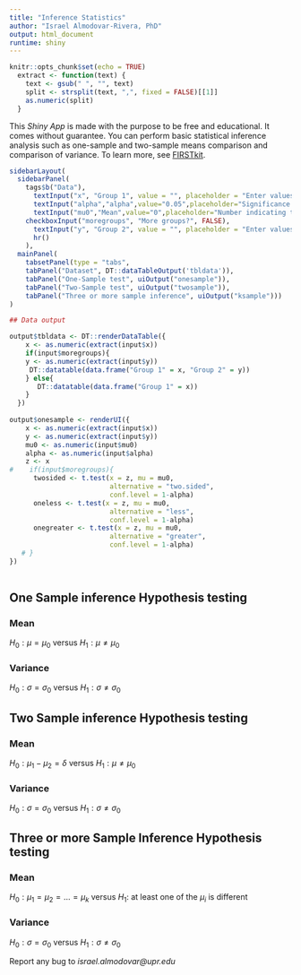 ```yaml
---
title: "Inference Statistics"
author: "Israel Almodovar-Rivera, PhD"
output: html_document
runtime: shiny
---
```


```r
knitr::opts_chunk$set(echo = TRUE)
  extract <- function(text) {
    text <- gsub(" ", "", text)
    split <- strsplit(text, ",", fixed = FALSE)[[1]]
    as.numeric(split)
  }

```

This *Shiny App* is made with the purpose to be free and educational. It comes without guarantee. You can perform basic statistical inference analysis such as one-sample and two-sample means comparison and comparison of variance. To learn more, see [FIRSTkit](https://github.com/ialmodovar/FIRSTkit).


```r

sidebarLayout(
  sidebarPanel(
    tags$b("Data"),
      textInput("x", "Group 1", value = "", placeholder = "Enter values separated by a comma with decimals as points, e.g. 4.2, 4.4, 5, 5.03, etc."),
      textInput("alpha","alpha",value="0.05",placeholder="Significance level"),
      textInput("mu0","Mean",value="0",placeholder="Number indicating the true value of the mean "),
    checkboxInput("moregroups", "More groups?", FALSE),
      textInput("y", "Group 2", value = "", placeholder = "Enter values separated by a comma with decimals as points, e.g. 4.2, 4.4, 5, 5.03, etc."),
      hr()
    ),
  mainPanel(
    tabsetPanel(type = "tabs",
    tabPanel("Dataset", DT::dataTableOutput('tbldata')),
    tabPanel("One-Sample test", uiOutput("onesample")),
    tabPanel("Two-Sample test", uiOutput("twosample")),
    tabPanel("Three or more sample inference", uiOutput("ksample")))              )
)

## Data output

output$tbldata <- DT::renderDataTable({
    x <- as.numeric(extract(input$x))
    if(input$moregroups){
    y <- as.numeric(extract(input$y))
     DT::datatable(data.frame("Group 1" = x, "Group 2" = y))
    } else{
       DT::datatable(data.frame("Group 1" = x))
    }
  })
  
output$onesample <- renderUI({
    x <- as.numeric(extract(input$x))
    y <- as.numeric(extract(input$y))
    mu0 <- as.numeric(input$mu0)
    alpha <- as.numeric(input$alpha)
    z <- x
#    if(input$moregroups){
      twosided <- t.test(x = z, mu = mu0, 
                         alternative = "two.sided",
                         conf.level = 1-alpha)
      oneless <- t.test(x = z, mu = mu0, 
                         alternative = "less",
                         conf.level = 1-alpha)
      onegreater <- t.test(x = z, mu = mu0, 
                         alternative = "greater",
                         conf.level = 1-alpha)
   # }
})
  
```

## One Sample inference Hypothesis testing

### Mean

$H_0: \mu = \mu_0$ versus $H_1: \mu \neq \mu_0$

### Variance

$H_0: \sigma = \sigma_0$ versus $H_1: \sigma \neq \sigma_0$


## Two Sample inference Hypothesis testing

### Mean

$H_0: \mu_1 - \mu_2 = \delta$ versus $H_1: \mu \neq \mu_0$

### Variance

$H_0: \sigma = \sigma_0$ versus $H_1: \sigma \neq \sigma_0$


## Three or more Sample Inference Hypothesis testing

### Mean

$H_0: \mu_1 = \mu_2 = \ldots = \mu_k$ versus $H_1:$ at least one of the $\mu_i$ is different

### Variance

$H_0: \sigma = \sigma_0$ versus $H_1: \sigma \neq \sigma_0$


Report any bug to *israel.almodovar@upr.edu*
